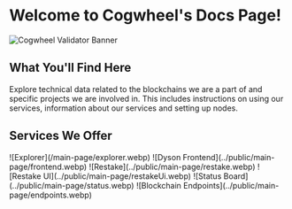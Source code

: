 # Welcome to Cogwheel's Docs Page!

![Cogwheel Validator Banner](/public/main-page/cover.jpg)

## What You'll Find Here

Explore technical data related to the blockchains we are a part of and specific projects we are
involved in. This includes instructions on using our services, information about our services
and setting up nodes.

## Services We Offer


<Cards>
  <Card
    image
    arrow
    title="Explorer"
    href="/about-services/explorer"
  >
    ![Explorer](/main-page/explorer.webp)
  </Card>
  <Card image arrow title="Dyson Frontend" href="/about-services/frontend">
    ![Dyson Frontend](../public/main-page/frontend.webp)
  </Card>
  <Card image arrow title="REstake" href="/about-services/restake">
    ![Restake](../public/main-page/restake.webp)
  </Card>
  <Card image arrow title="REstake UI" href="/about-services/restake-ui">
    ![Restake UI](../public/main-page/restakeUi.webp)
  </Card>
  <Card image arrow title="Status Board" href="/about-services/status">
    ![Status Board](../public/main-page/status.webp)
  </Card>    
  <Card image arrow title="Blockchain Endpoints" href="/about-services/endpoints">
    ![Blockchain Endpoints](../public/main-page/endpoints.webp)
  </Card>  
</Cards>


